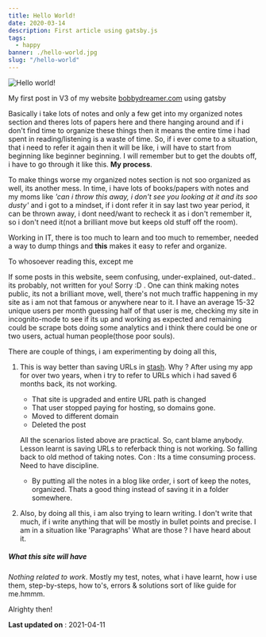 ```yaml
---
title: Hello World!
date: 2020-03-14
description: First article using gatsby.js
tags:
  - happy
banner: ./hello-world.jpg
slug: "/hello-world"
---
```

![Hello world!](./hello-world.jpg)

My first post in V3 of my website [bobbydreamer.com](http://www.bobbydreamer.com) using gatsby

Basically i take lots of notes and only a few get into my organized notes section and theres lots of papers here and there hanging around and if i don't find time to organize these things then it means the entire time i had spent in reading/listening is a waste of time. So, if i ever come to a situation, that i need to refer it again then it will be like, i will have to start from beginning like beginner beginning. I will remember but to get the doubts off, i have to go through it like this. **My process**. 

To make things worse my organized notes section is not soo organized as well, its another mess. In time, i have lots of books/papers with notes and my moms like *'can i throw this away, i don't see you looking at it and its soo dusty'* and i got to a mindset, if i dont refer it in say last two year period, it can be thrown away, i dont need/want to recheck it as i don't remember it, so i don't need it(not a brilliant move but keeps old stuff off the room).

Working in IT, there is too much to learn and too much to remember, needed a way to dump things and **this** makes it easy to refer and organize.

To whosoever reading this, except me

If some posts in this website, seem confusing, under-explained, out-dated.. its probably, not written for you! Sorry :D . One can think making notes public, its not a brilliant move, well, there's not much traffic happening in my site as i am not that famous or anywhere near to it. I have an average 15-32 unique users per month guessing half of that user is me, checking my site in incognito-mode to see if its up and working as expected and remaining could be scrape bots doing some analytics and i think there could be one or two users, actual human people(those poor souls). 

There are couple of things, i am experimenting by doing all this,     

1. This is way better than saving URLs in [stash](https://www.stash.bobbydreamer.com). Why ? After using my app for over two years, when i try to refer to URLs which i had saved 6 months back, its not working. 

    * That site is upgraded and entire URL path is changed 
    * That user stopped paying for hosting, so domains gone.
    * Moved to different domain 
    * Deleted the post

    All the scenarios listed above are practical. So, cant blame anybody. Lesson learnt is saving URLs to referback thing is not working. So falling back to old method of taking notes. 
    Con : Its a time consuming process. Need to have discipline.

    * By putting all the notes in a blog like order, i sort of keep the notes, organized. Thats a good thing instead of saving it in a folder somewhere. 

2. Also, by doing all this, i am also trying to learn writing. I don't write that much, if i write anything that will be mostly in bullet points and precise. I am in a situation like 'Paragraphs' What are those ? I have heard about it. 

##### What this site will have

*Nothing related to work*. Mostly my test, notes, what i have learnt, how i use them, step-by-steps, how to's, errors & solutions sort of like guide for me.hmmm. 

Alrighty then!

**Last updated on** : 2021-04-11